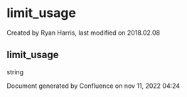 
# limit_usage 

 Created by  Ryan Harris, last modified on 2018.02.08

## limit_usage

string

Document generated by Confluence on nov 11, 2022 04:24
